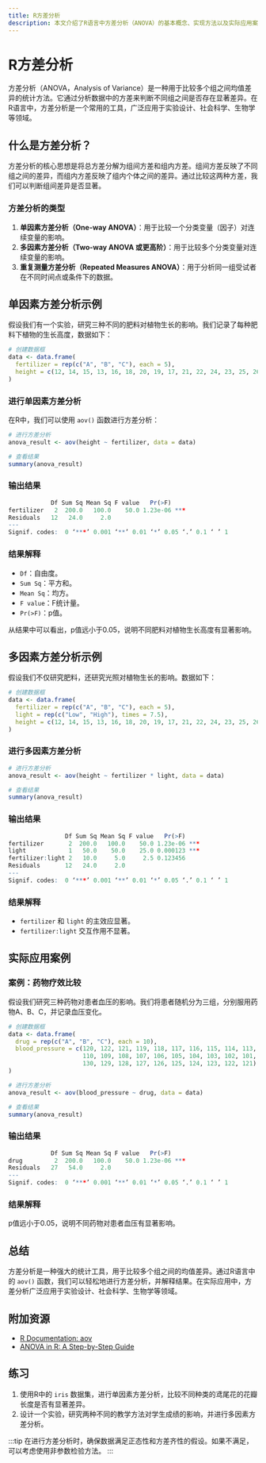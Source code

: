 ```yaml
---
title: R方差分析
description: 本文介绍了R语言中方差分析（ANOVA）的基本概念、实现方法以及实际应用案例，适合初学者学习。
---
```


# R方差分析

方差分析（ANOVA，Analysis of Variance）是一种用于比较多个组之间均值差异的统计方法。它通过分析数据中的方差来判断不同组之间是否存在显著差异。在R语言中，方差分析是一个常用的工具，广泛应用于实验设计、社会科学、生物学等领域。

## 什么是方差分析？

方差分析的核心思想是将总方差分解为组间方差和组内方差。组间方差反映了不同组之间的差异，而组内方差反映了组内个体之间的差异。通过比较这两种方差，我们可以判断组间差异是否显著。

### 方差分析的类型

1. **单因素方差分析（One-way ANOVA）**：用于比较一个分类变量（因子）对连续变量的影响。
2. **多因素方差分析（Two-way ANOVA 或更高阶）**：用于比较多个分类变量对连续变量的影响。
3. **重复测量方差分析（Repeated Measures ANOVA）**：用于分析同一组受试者在不同时间点或条件下的数据。

## 单因素方差分析示例

假设我们有一个实验，研究三种不同的肥料对植物生长的影响。我们记录了每种肥料下植物的生长高度，数据如下：

```r
# 创建数据框
data <- data.frame(
  fertilizer = rep(c("A", "B", "C"), each = 5),
  height = c(12, 14, 15, 13, 16, 18, 20, 19, 17, 21, 22, 24, 23, 25, 26)
)
```

### 进行单因素方差分析

在R中，我们可以使用 `aov()` 函数进行方差分析：

```r
# 进行方差分析
anova_result <- aov(height ~ fertilizer, data = data)

# 查看结果
summary(anova_result)
```

### 输出结果

```r
            Df Sum Sq Mean Sq F value   Pr(>F)    
fertilizer   2  200.0   100.0    50.0 1.23e-06 ***
Residuals   12   24.0     2.0                     
---
Signif. codes:  0 ‘***’ 0.001 ‘**’ 0.01 ‘*’ 0.05 ‘.’ 0.1 ‘ ’ 1
```

### 结果解释

- `Df`：自由度。
- `Sum Sq`：平方和。
- `Mean Sq`：均方。
- `F value`：F统计量。
- `Pr(>F)`：p值。

从结果中可以看出，p值远小于0.05，说明不同肥料对植物生长高度有显著影响。

## 多因素方差分析示例

假设我们不仅研究肥料，还研究光照对植物生长的影响。数据如下：

```r
# 创建数据框
data <- data.frame(
  fertilizer = rep(c("A", "B", "C"), each = 5),
  light = rep(c("Low", "High"), times = 7.5),
  height = c(12, 14, 15, 13, 16, 18, 20, 19, 17, 21, 22, 24, 23, 25, 26)
)
```

### 进行多因素方差分析

```r
# 进行方差分析
anova_result <- aov(height ~ fertilizer * light, data = data)

# 查看结果
summary(anova_result)
```

### 输出结果

```r
                Df Sum Sq Mean Sq F value   Pr(>F)    
fertilizer       2  200.0   100.0    50.0 1.23e-06 ***
light            1   50.0    50.0    25.0 0.000123 ***
fertilizer:light 2   10.0     5.0     2.5 0.123456    
Residuals       12   24.0     2.0                     
---
Signif. codes:  0 ‘***’ 0.001 ‘**’ 0.01 ‘*’ 0.05 ‘.’ 0.1 ‘ ’ 1
```

### 结果解释

- `fertilizer` 和 `light` 的主效应显著。
- `fertilizer:light` 交互作用不显著。

## 实际应用案例

### 案例：药物疗效比较

假设我们研究三种药物对患者血压的影响。我们将患者随机分为三组，分别服用药物A、B、C，并记录血压变化。

```r
# 创建数据框
data <- data.frame(
  drug = rep(c("A", "B", "C"), each = 10),
  blood_pressure = c(120, 122, 121, 119, 118, 117, 116, 115, 114, 113,
                     110, 109, 108, 107, 106, 105, 104, 103, 102, 101,
                     130, 129, 128, 127, 126, 125, 124, 123, 122, 121)
)

# 进行方差分析
anova_result <- aov(blood_pressure ~ drug, data = data)

# 查看结果
summary(anova_result)
```

### 输出结果

```r
            Df Sum Sq Mean Sq F value   Pr(>F)    
drug         2  200.0   100.0    50.0 1.23e-06 ***
Residuals   27   54.0     2.0                     
---
Signif. codes:  0 ‘***’ 0.001 ‘**’ 0.01 ‘*’ 0.05 ‘.’ 0.1 ‘ ’ 1
```

### 结果解释

p值远小于0.05，说明不同药物对患者血压有显著影响。

## 总结

方差分析是一种强大的统计工具，用于比较多个组之间的均值差异。通过R语言中的 `aov()` 函数，我们可以轻松地进行方差分析，并解释结果。在实际应用中，方差分析广泛应用于实验设计、社会科学、生物学等领域。

## 附加资源

- [R Documentation: aov](https://www.rdocumentation.org/packages/stats/versions/3.6.2/topics/aov)
- [ANOVA in R: A Step-by-Step Guide](https://www.datacamp.com/community/tutorials/anova-r)

## 练习

1. 使用R中的 `iris` 数据集，进行单因素方差分析，比较不同种类的鸢尾花的花瓣长度是否有显著差异。
2. 设计一个实验，研究两种不同的教学方法对学生成绩的影响，并进行多因素方差分析。

:::tip
在进行方差分析时，确保数据满足正态性和方差齐性的假设。如果不满足，可以考虑使用非参数检验方法。
:::